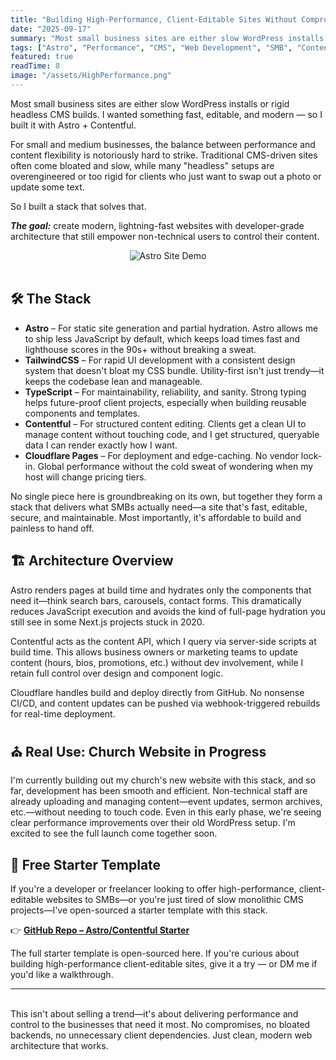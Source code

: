 ```yaml
---
title: "Building High-Performance, Client-Editable Sites Without Compromise"
date: "2025-09-17"
summary: "Most small business sites are either slow WordPress installs or rigid headless CMS builds. I wanted something fast, editable, and modern — so I built it with Astro + Contentful."
tags: ["Astro", "Performance", "CMS", "Web Development", "SMB", "Contentful"]
featured: true
readTime: 8
image: "/assets/HighPerformance.png"
---
```


Most small business sites are either slow WordPress installs or rigid headless
CMS builds. I wanted something fast, editable, and modern — so I built it with
Astro + Contentful.

For small and medium businesses, the balance between performance and content flexibility is notoriously hard to strike. Traditional CMS-driven sites often come bloated and slow, while many "headless" setups are overengineered or too rigid for clients who just want to swap out a photo or update some text.

So I built a stack that solves that.

**_The goal:_** create modern, lightning-fast websites with developer-grade architecture that still empower non-technical users to control their content.

<div style="text-align: center;">
  <img
    src="/assets/AstroDemoContent/BlogDemo-Astro.gif"
    alt="Astro Site Demo"
    style="max-width: 100%; height: auto;"
  />
</div>
<br />

## 🛠️ The Stack

- **Astro** – For static site generation and partial hydration. Astro allows me to ship less JavaScript by default, which keeps load times fast and lighthouse scores in the 90s+ without breaking a sweat.
- **TailwindCSS** – For rapid UI development with a consistent design system that doesn't bloat my CSS bundle. Utility-first isn't just trendy—it keeps the codebase lean and manageable.
- **TypeScript** – For maintainability, reliability, and sanity. Strong typing helps future-proof client projects, especially when building reusable components and templates.
- **Contentful** – For structured content editing. Clients get a clean UI to manage content without touching code, and I get structured, queryable data I can render exactly how I want.
- **Cloudflare Pages** – For deployment and edge-caching. No vendor lock-in. Global performance without the cold sweat of wondering when my host will change pricing tiers.

No single piece here is groundbreaking on its own, but together they form a stack that delivers what SMBs actually need—a site that's fast, editable, secure, and maintainable. Most importantly, it's affordable to build and painless to hand off.

## 🏗️ Architecture Overview

Astro renders pages at build time and hydrates only the components that need it—think search bars, carousels, contact forms. This dramatically reduces JavaScript execution and avoids the kind of full-page hydration you still see in some Next.js projects stuck in 2020.

Contentful acts as the content API, which I query via server-side scripts at build time. This allows business owners or marketing teams to update content (hours, bios, promotions, etc.) without dev involvement, while I retain full control over design and component logic.

Cloudflare handles build and deploy directly from GitHub. No nonsense CI/CD, and content updates can be pushed via webhook-triggered rebuilds for real-time deployment.

## ⛪ Real Use: Church Website in Progress

I'm currently building out my church's new website with this stack, and so far, development has been smooth and efficient. Non-technical staff are already uploading and managing content—event updates, sermon archives, etc.—without needing to touch code. Even in this early phase, we're seeing clear performance improvements over their old WordPress setup. I'm excited to see the full launch come together soon.

## 🎁 Free Starter Template

If you're a developer or freelancer looking to offer high-performance, client-editable websites to SMBs—or you're just tired of slow monolithic CMS projects—I've open-sourced a starter template with this stack.

👉 **[GitHub Repo – Astro/Contentful Starter](https://github.com/djmartin2019/Astro-Contentful-Starter-Project)**

The full starter template is open-sourced here. If you're curious about building high-performance client-editable sites, give it a try — or DM me if you'd like a walkthrough.

---

<br />
This isn't about selling a trend—it's about delivering performance and control to
the businesses that need it most. No compromises, no bloated backends, no unnecessary
client dependencies. Just clean, modern web architecture that works.
